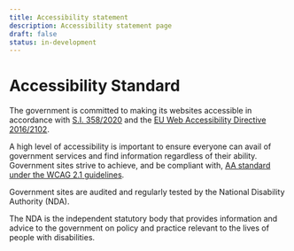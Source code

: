 ```yaml
---
title: Accessibility statement
description: Accessibility statement page
draft: false
status: in-development
---
```


# Accessibility Standard

The government is committed to making its websites accessible in accordance with [S.I. 358/2020](https://www.irishstatutebook.ie/eli/2020/si/358/made/en/print) and the [EU Web Accessibility Directive 2016/2102](https://eur-lex.europa.eu/eli/dir/2016/2102/oj).

A high level of accessibility is important to ensure everyone can avail of government services and find information regardless of their ability. Government sites strive to achieve, and be compliant with, [AA standard under the WCAG 2.1 guidelines](https://www.w3.org/WAI/WCAG2AA-Conformance).

Government sites are audited and regularly tested by the National Disability Authority (NDA).

The NDA is the independent statutory body that provides information and advice to the government on policy and practice relevant to the lives of people with disabilities.
